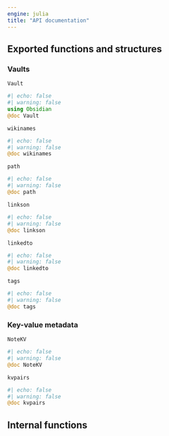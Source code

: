 ```yaml
---
engine: julia
title: "API documentation"
---
```


## Exported functions and structures


### Vaults

`Vault` 

:::{.callout-note appearance="minimal"}
```julia
#| echo: false
#| warning: false
using Obsidian
@doc Vault
```
:::

`wikinames`

:::{.callout-note appearance="minimal"}
```julia
#| echo: false
#| warning: false
@doc wikinames
```
:::

 
`path`

:::{.callout-note appearance="minimal"}
```julia
#| echo: false
#| warning: false
@doc path
```
:::

`linkson`

:::{.callout-note appearance="minimal"}
```julia
#| echo: false
#| warning: false
@doc linkson
```
:::

`linkedto`


:::{.callout-note appearance="minimal"}
```julia
#| echo: false
#| warning: false
@doc linkedto
```
:::

`tags`

:::{.callout-note appearance="minimal"}
```julia
#| echo: false
#| warning: false
@doc tags
```
:::


### Key-value metadata

`NoteKV`

:::{.callout-note appearance="minimal"}
```julia
#| echo: false
#| warning: false
@doc NoteKV
```
:::


`kvpairs`

:::{.callout-note appearance="minimal"}
```julia
#| echo: false
#| warning: false
@doc kvpairs
```
:::


## Internal functions
